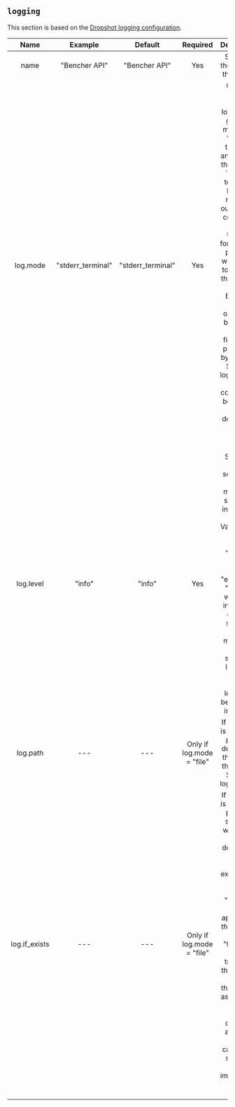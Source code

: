 ## `logging`

This section is based on the [Dropshot logging configuration](https://github.com/oxidecomputer/dropshot/tree/v0.9.0#logging).

|     Name      |      Example      |      Default      |         Required          |                                                                                                                                                                                                         Description                                                                                                                                                                                                          |
| :-----------: | :---------------: | :---------------: | :-----------------------: | :--------------------------------------------------------------------------------------------------------------------------------------------------------------------------------------------------------------------------------------------------------------------------------------------------------------------------------------------------------------------------------------------------------------------------: |
|     name      |   "Bencher API"   |   "Bencher API"   |            Yes            |                                                                                                                                                                                              Specifies the name of the logger.                                                                                                                                                                                               |
|   log.mode    | "stderr_terminal" | "stderr_terminal" |            Yes            | Controls where server logging will go. Valid modes are "stderr-terminal" and "file". If the mode is `"stderr-terminal", human-readable output, with colors and other terminal formatting if possible, will be sent to stderr. If the mode is "file", Bunyan-format output will be sent to the filesystem path given by log.path. See also log.if_exists, which controls the behavior if the destination path already exists. |
|   log.level   |      "info"       |      "info"       |            Yes            |                                                                    Specifies what severity of log messages should be included in the log. Valid values include "trace", "debug", "info", "warn", "error", and "critical", which are increasing order of severity. Log messages at the specified level and more severe levels will be included in the log.                                                                    |
|   log.path    |        ---        |        ---        | Only if log.mode = "file" |                                                                                                                                                              If log.mode is "file", this property determines the path to the log file. See also log.if_exists.                                                                                                                                                               |
| log.if_exists |        ---        |        ---        | Only if log.mode = "file" |                                    If log.mode is "file", this property specifies what to do if the destination log file already exists. Valid values include "append" (which appends to the existing file), "truncate" (which truncates the existing file and then uses it as though it had just been created), and "fail" (which causes the server to exit immediately with an error).                                     |

